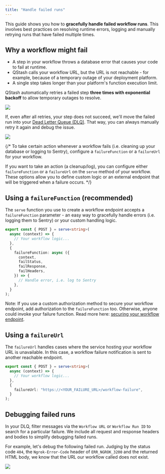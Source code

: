 ```yaml
---
title: "Handle failed runs"
---
```


This guide shows you how to **gracefully handle failed workflow runs**. This involves best practices on resolving runtime errors, logging and manually retrying runs that have failed multiple times.

## Why a workflow might fail

- A step in your workflow throws a database error that causes your code to fail at runtime.
- QStash calls your workflow URL, but the URL is not reachable - for example, because of a temporary outage of your deployment platform.
- A single step takes longer than your platform's function execution limit.

QStash automatically retries a failed step **three times with exponential backoff** to allow temporary outages to resolve.

<Frame caption="A failed step is automatically retried three times">
  <img src="/img/qstash-workflow/automatic_retry.png" />
</Frame>

If, even after all retries, your step does not succeed, we'll move the failed run into your [Dead Letter Queue (DLQ)](/qstash/howto/handling-failures#dead-letter-queue). That way, you can always manually retry it again and debug the issue.

<Frame caption="Manually retry from the Dead-Letter-Queue (DLQ)">
  <img src="/img/qstash-workflow/workflow_dlq.png" />
</Frame>

{/\* To take certain action whenever a workflow fails (i.e. cleaning up your database or logging to Sentry), configure a `failureFunction` or a `failureUrl` for your workflow.

If you want to take an action (a cleanup/log), you can configure either `failureFunction` or a `failureUrl` on the `serve` method of your workflow.
These options allow you to define custom logic or an external endpoint that will be triggered when a failure occurs. \*/}

## Using a `failureFunction` (recommended)

The `serve` function you use to create a workflow endpoint accepts a `failureFunction` parameter - an easy way to gracefully handle errors (i.e. logging them to Sentry) or your custom handling logic.

```typescript api/workflow/route.ts
export const { POST } = serve<string>(
  async (context) => {
    // Your workflow logic...
  },
  {
    failureFunction: async ({
      context,
      failStatus,
      failResponse,
      failHeaders,
    }) => {
      // Handle error, i.e. log to Sentry
    },
  }
);
```

Note: If you use a custom authorization method to secure your workflow endpoint, add authorization to the `failureFunction` too. Otherwise, anyone could invoke your failure function. Read more here: [securing your workflow endpoint](/workflow/howto/security).

## Using a `failureUrl`

The `failureUrl` handles cases where the service hosting your workflow URL is unavailable. In this case, a workflow failure notification is sent to another reachable endpoint.

```typescript
export const { POST } = serve<string>(
  async (context) => {
    // Your workflow logic...
  },
  {
    failureUrl: "https://<YOUR_FAILURE_URL>/workflow-failure",
  }
);
```

## Debugging failed runs

In your DLQ, filter messages via the `Workflow URL` or `Workflow Run ID` to search for a particular failure. We include all request and response headers and bodies to simplify debugging failed runs.

For example, let's debug the following failed run. Judging by the status code `404`, the `Ngrok-Error-Code` header of `ERR_NGROK_3200` and the returned HTML body, we know that the URL our workflow called does not exist.

<Frame>
  <img src="/img/qstash-workflow/workflow_dlq_debug.png" />
</Frame>
